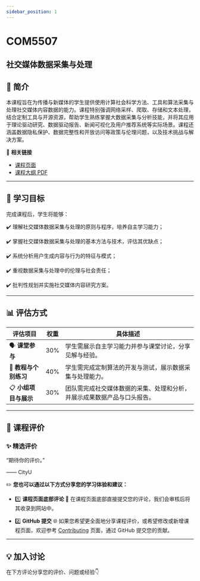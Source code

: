 ```yaml
---
sidebar_position: 1
---
```


# COM5507
## 社交媒体数据采集与处理

## **📘 简介**
本课程旨在为传播与新媒体的学生提供使用计算社会科学方法、工具和算法采集与处理社交媒体内容数据的能力。课程特别强调网络采样、爬取、存储和文本处理，结合定制工具与开源资源，帮助学生熟练掌握大数据采集与分析技能，并将其应用于理论驱动研究、数据驱动报告、新闻可视化及用户推荐系统等实际场景。课程还涵盖数据隐私保护、数据完整性和开放访问等政策与伦理问题，以及技术挑战与解决方案。

🔗 **相关链接**
- [课程页面](https://www.cityu.edu.hk/catalogue/pg/202425/course/COM5507.htm)
- [课程大纲 PDF](https://www.cityu.edu.hk/catalogue/pg/202425/course/COM5507.pdf)

---

## **🎯 学习目标**

完成课程后，学生将能够：

✔️ 理解社交媒体数据采集与处理的原则与程序，培养自主学习能力；

✔️ 掌握社交媒体数据采集与处理的基本方法与技术，评估其优缺点；

✔️ 系统分析用户生成内容与行为的特征与模式；

✔️ 重视数据采集与处理中的伦理与社会责任；

✔️ 批判性规划并实施社交媒体内容研究方案。

---

## **📊 评估方式**

| **评估项目**                | **权重** | **具体描述**                                                                                       |
|----------------------------|---------|---------------------------------------------------------------------------------------------------|
| 🗣️ **课堂参与**               | 30%     | 学生需展示自主学习能力并参与课堂讨论，分享见解与经验。                                                  |
| 📑 **教程与个别练习**          | 40%     | 学生需完成定制算法的开发与测试，展示数据采集与处理能力。                                                |
| 📋 **小组项目与展示**          | 30%     | 团队需完成社交媒体数据的采集、处理和分析，并展示成果数据产品与口头报告。                                        |

---

## **💬 课程评价**

### ✨ **精选评价**
<div className={commentStyles.commentBox}>
    <p className={commentStyles.commentText}>
        “期待你的评价。”
    </p>
    <p className={commentStyles.commentAuthor}>—— CityU</p>
</div>

✏️ **您也可以通过以下方式分享您的学习体验和建议：**

- 1️⃣ **课程页面底部评论**
💬 在课程页面底部直接提交您的评论，我们会审核后将其收录到网站中。

- 2️⃣ **GitHub 提交**
🌐 如果您希望更全面地分享课程评价，或希望修改或新增课程页面，欢迎参考 [Contributing](https://penjc.github.io/CityU/contributing) 页面，通过 GitHub 提交您的贡献。

---

## **💡 加入讨论**

在下方评论分享您的评价、问题或经验👇
<Utterances />
